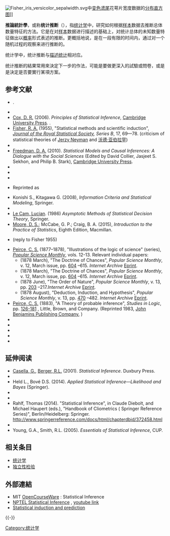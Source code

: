 {{noteTA
|G1=Math
|1=zh-tw:推論統計學;zh-cn:推断统计学
|2=zh-hans: 统计推断; zh-tw: 統計推論;
|3=zh-tw:敘述統計;zh-cn:敘述统计;zh-hant:描述統計
}}
[[File:Fisher_iris_versicolor_sepalwidth.svg|thumb]]中[[变色鸢尾|变色鸢尾]]花萼片宽度数据的[[直方图|分布直方图]]]]

'''推論統計學'''，或称'''统计推断'''（{{lang-en|Statistical inference}}），指[[统计学|统计学]]中，研究如何根据[[樣本_(統計學)|样本]]数据去推断总体数量特征的方法。它是在对[[样本|样本]]数据进行描述的基础上，对统计总体的未知数量特征做出以[[概率|概率]]形式表述的推断。更概括地说，是在一段有限的时间内，通过对一个随机过程的观察来进行推断的。

统计学中，统计推断与[[描述统计|描述统计]]相对应。

统计推断的結果常用來決定下一步的作法，可能是要做更深入的試驗或問卷，或是是決定是否要實行某項方案。

{{研究}}
== 参考文献 ==
{{Refbegin|2}}
* {{Citation |editor1-first=  P. S. |editor1-last = Bandyopadhyay |editor2-first= M. R. |editor2-last = Forster | title= Philosophy of Statistics |year= 2011 |publisher = [[Elsevier|Elsevier]] }}.
* {{cite book |last1=Bickel |first1=Peter J. |last2 = Doksum |first2 = Kjell A. |title = Mathematical statistics: Basic and selected topics |volume = 1 |edition = Second (updated printing 2007) |year = 2001 |publisher = [[Prentice_Hall|Prentice Hall]] |mr = 443141 |isbn = 0-13-850363-X }}
* [[David_R._Cox|Cox, D. R.]] (2006). ''Principles of Statistical Inference'', [[Cambridge_University_Press|Cambridge University Press]]. {{ISBN|0-521-68567-2}}.
* [[Ronald_A._Fisher|Fisher, R. A.]] (1955), "Statistical methods and scientific induction", ''[[Journal_of_the_Royal_Statistical_Society|Journal of the Royal Statistical Society]], Series B'', 17, 69—78. (criticism of statistical theories of [[Jerzy_Neyman|Jerzy Neyman]] and [[沃德·亚伯拉罕|沃德·亚伯拉罕]])
* {{cite book |authorlink=David A. Freedman |last=Freedman |first=D. A. |title = Statistical Models: Theory and practice |edition=revised |year=2009 |publisher=[[Cambridge_University_Press|Cambridge University Press]] |pages = xiv+442 pp.
|isbn = 978-0-521-74385-3 |mr = 2489600 }}
* [[David_A._Freedman|Freedman, D. A.]] (2010). ''Statistical Models and Causal Inferences: A Dialogue with the Social Sciences'' (Edited by David Collier, Jasjeet S. Sekhon, and Philip B. Stark), [[Cambridge_University_Press|Cambridge University Press]].
* {{cite journal |last1=Hampel |first1=Frank |title=The proper fiducial argument |date=Feb 2003 |issue=Research Report No. 114 |url=http://e-collection.library.ethz.ch/eserv/eth:26403/eth-26403-01.pdf |accessdate=29 March 2016 |ref=harv |journal= |archive-date=2017-05-10 |archive-url=https://web.archive.org/web/20170510100351/http://e-collection.library.ethz.ch/eserv/eth:26403/eth-26403-01.pdf |dead-url=no }}
* {{cite journal |doi=10.1198/016214501753168398 |title=Model Selection and the Principle of Minimum Description Length: Review paper |first1=Mark H. |last1=Hansen |first2=Bin |last2=Yu |author2-link=Bin Yu |journal=[[Journal_of_the_American_Statistical_Association|Journal of the American Statistical Association]] |volume=96 |issue=454 |date=June 2001 |pages=746–774 |jstor=2670311 |mr=1939352 |url=http://www.stat.berkeley.edu/webmastr/users/binyu/ps/mdl.ps |archive-url=https://web.archive.org/web/20041116080440/http://www.stat.berkeley.edu/webmastr/users/binyu/ps/mdl.ps |dead-url=yes |archive-date=2004-11-16 }}
* {{cite book
|last1 = Hinkelmann |first1=Klaus |last2=Kempthorne |first2=Oscar |authorlink2=Oscar Kempthorne
|year = 2008
|title = Introduction to Experimental Design
|url = https://books.google.com/?id=T3wWj2kVYZgC&printsec=frontcover
|edition = Second
|publisher = Wiley
|isbn = 978-0-471-72756-9
}}
* {{cite journal |authorlink=Andrei N. Kolmogorov|first=Andrei N.|last=Kolmogorov |year=1963 |title = On tables of random numbers |journal=[[Sankhya_(journal)|Sankhyā]] Ser. A.|volume=25 |pages=369–375 |mr=178484 }}  Reprinted as  {{cite journal |first=Andrei N. |last=Kolmogorov |year=1998 |title=On tables of random numbers |journal = [[Theoretical_Computer_Science_(journal)|Theoretical Computer Science]] |volume=207 |issue=2 |pages = 387–395 |doi = 10.1016/S0304-3975(98)00075-9 |mr = 1643414 }}
* Konishi S., Kitagawa G. (2008),  ''Information Criteria and Statistical Modeling'', Springer.
* {{cite journal
|title = Miracles and statistics: the casual assumption of independence (ASA Presidential Address)
|url = https://archive.org/details/sim_journal-of-the-american-statistical-association_1988-12_83_404/page/929
|authorlink = William Kruskal
|first = William
|last = Kruskal
|journal = [[Journal_of_the_American_Statistical_Association|Journal of the American Statistical Association]]
|volume = 83
|issue = 404
|date = December 1988
|pages = 929–940
|jstor = 2290117
|doi = 10.2307/2290117
}}
* [[Lucien_Le_Cam|Le Cam, Lucian]]. (1986) ''Asymptotic Methods of Statistical Decision Theory'', Springer. {{isbn|0-387-96307-3}}
* [[David_S._Moore|Moore, D. S.]]; McCabe, G. P.; Craig, B. A. (2015), ''Introduction to the Practice of Statistics'', Eighth Edition, Macmillan.
* {{cite journal
|title = Note on an article by Sir Ronald Fisher
|authorlink=Jerzy Neyman
|first=Jerzy
|last=Neyman
|journal=[[Journal_of_the_Royal_Statistical_Society,_Series_B|Journal of the Royal Statistical Society, Series B]]
|volume=18
|issue=2
|year=1956
|pages=288–294
|jstor=2983716 }} (reply to Fisher 1955)
* [[Charles_Sanders_Peirce|Peirce, C. S.]] (1877–1878), "Illustrations of the logic of science" (series), ''[[Popular_Science_Monthly|Popular Science Monthly]]'', vols. 12-13. Relevant individual papers:
** (1878 March), "The Doctrine of Chances", ''Popular Science Monthly'', v. 12, March issue, pp. [https://books.google.com/books?id=ZKMVAAAAYAAJ&jtp=604 604] {{Wayback|url=https://books.google.com/books?id=ZKMVAAAAYAAJ&jtp=604 |date=20200820040933 }}–615.  ''Internet Archive'' [https://archive.org/stream/popscimonthly12yoummiss#page/612/mode/1up Eprint].
** (1878 March), "The Doctrine of Chances", ''Popular Science Monthly'', v. 12, March issue, pp. [https://books.google.com/books?id=ZKMVAAAAYAAJ&jtp=604 604] {{Wayback|url=https://books.google.com/books?id=ZKMVAAAAYAAJ&jtp=604 |date=20200820040933 }}–615.  ''Internet Archive'' [https://archive.org/stream/popscimonthly12yoummiss#page/612/mode/1up Eprint].
** (1878 June), "The Order of Nature", ''Popular Science Monthly'', v. 13, pp. [https://books.google.com/books?id=u8sWAQAAIAAJ&jtp=203 203] {{Wayback|url=https://books.google.com/books?id=u8sWAQAAIAAJ&jtp=203 |date=20200819235024 }}–217.''Internet Archive'' [https://archive.org/stream/popularsciencemo13newy#page/203/mode/1up Eprint].
** (1878 August), "Deduction, Induction, and Hypothesis", ''Popular Science Monthly'', v. 13, pp. [https://books.google.com/books?id=u8sWAQAAIAAJ&jtp=470 470] {{Wayback|url=https://books.google.com/books?id=u8sWAQAAIAAJ&jtp=470 |date=20200819235026 }}–482. ''Internet Archive'' [https://archive.org/stream/popularsciencemo13newy#page/470/mode/1up Eprint].
*[[Charles_Sanders_Peirce|Peirce, C. S.]] (1883), "A Theory of probable inference", ''Studies in Logic'', pp. [https://books.google.com/books?id=V7oIAAAAQAAJ&pg=PA126 126-181] {{Wayback|url=https://books.google.com/books?id=V7oIAAAAQAAJ&pg=PA126 |date=20190608194831 }}, Little, Brown, and Company. (Reprinted 1983, [[John_Benjamins_Publishing_Company|John Benjamins Publishing Company]], {{ISBN|90-272-3271-7}})
* {{cite book |title=Parametric Statistical Theory |last1=Pfanzagl |first1=Johann |authorlink= <!-- Johann Pfanzagl --> |last2=with the assistance of R. Hamböker |year=1994 |publisher=[[Walter_de_Gruyter|Walter de Gruyter]] |location=Berlin |isbn = 3-11-013863-8 |mr = 1291393 }}
* {{cite book |authorlink=Jorma Rissanen |first=Jorma |last=Rissanen |year=1989 |title = Stochastic Complexity in Statistical Inquiry |location=Singapore |publisher=[[World_Scientific|World Scientific]] |series = Series in Computer Science |volume=15 |mr=1082556 |isbn = 9971-5-0859-1 }}
* {{cite journal |title = Principal information-theoretic approaches (Vignettes for the Year 2000: Theory and Methods, ed. by George Casella) |url = https://archive.org/details/sim_journal-of-the-american-statistical-association_2000-12_95_452/page/1349 | last=Soofi |first=Ehsan S.|journal=[[Journal_of_the_American_Statistical_Association|Journal of the American Statistical Association]] |volume=95 |issue=452 |date=December 2000 |pages=1349–1353 |jstor=2669786 |mr=1825292 |doi = 10.1080/01621459.2000.10474346 }}
* {{cite book
|first1 = Joseph F.|last1= Traub|first2=G. W.|last2= Wasilkowski|first3=H. |last3=Wozniakowski
|authorlink1 = Joseph F. Traub
|year = 1988
|title = Information-Based Complexity 
|publisher=Academic Press
|isbn = 0-12-697545-0 }}
* {{cite journal |doi = 10.1214/ss/1177011233 |title = R. A. Fisher and Fiducial Argument
|url = https://archive.org/details/sim_statistical-science_1992-08_7_3/page/369 |first=S. L.
|last=Zabell <!-- |authorlink=Sandy L. Zabell -->
|journal=Statistical Science
|volume=7
|issue=3
|date=Aug 1992
|pages=369–387
|jstor=2246073
}}
{{refend}}

== 延伸阅读 ==
{{refbegin|2}}
*[[George_Casella|Casella, G.]], [[Roger_Berger|Berger, R.L.]] (2001). ''Statistical Inference''. Duxbury Press. {{isbn|0-534-24312-6}}
* {{cite journal | last1 = Freedman | first1 = D.A. | authorlink = David A. Freedman | year = 1991 | title = Statistical models and shoe leather | url =https://archive.org/details/sim_sociological-methodology_1991_21/page/291| journal = Sociological Methodology | volume = 21 | issue = | pages = 291–313 | doi=10.2307/270939| jstor = 270939 }}
* Held L., Bové D.S. (2014). ''Applied Statistical Inference—Likelihood and Bayes'' (Springer).
*{{cite journal | last1 = Lenhard | first1 = Johannes | year = 2006 | title = Models and Statistical Inference: the controversy between Fisher and Neyman–Pearson | url = http://www.stats.org.uk/statistical-inference/Lenhard2006.pdf | journal = [[British_Journal_for_the_Philosophy_of_Science|British Journal for the Philosophy of Science]] | volume = 57 | issue =  | pages = 69–91 | doi = 10.1093/bjps/axi152 | access-date = 2018-12-29 | archive-date = 2021-03-03 | archive-url = https://web.archive.org/web/20210303231245/http://www.stats.org.uk/statistical-inference/Lenhard2006.pdf | dead-url = no }}
* {{cite journal | last1 = Lindley | first1 = D | year = 1958 | title = Fiducial distribution and Bayes' theorem | url = | journal = [[Journal_of_the_Royal_Statistical_Society|Journal of the Royal Statistical Society]], Series B | volume = 20 | issue = | pages = 102–7 }}
*Rahlf, Thomas (2014). "Statistical Inference", in Claude Diebolt, and Michael Haupert (eds.), "Handbook of Cliometrics ( Springer Reference Series)", Berlin/Heidelberg: Springer. http://www.springerreference.com/docs/html/chapterdbid/372458.html {{Wayback|url=http://www.springerreference.com/docs/html/chapterdbid/372458.html |date=20140714181530 }}
*{{Cite journal | doi = 10.1111/insr.12067| title = On Some Principles of Statistical Inference| journal = International Statistical Review| volume = 83| issue = 2| pages = n/a| year = 2014| last1 = Reid | first1 = N. | last2 = Cox | first2 = D. R. }}
*Young, G.A., Smith, R.L. (2005). ''Essentials of Statistical Inference'', CUP. {{isbn|0-521-83971-8}}
{{refend}}

== 相关条目 ==
* [[统计学|统计学]]
*[[独立性检验|独立性检验]]

==外部連結==
{{Commons category|Statistical inference}}
{{Wikiversity}}
* MIT [http://dspace.mit.edu/handle/1721.1/45587 OpenCourseWare] {{Wayback|url=http://dspace.mit.edu/handle/1721.1/45587 |date=20210224213339 }}: Statistical Inference
* [http://www.nptel.ac.in/courses/111105043/ NPTEL Statistical Inference] {{Wayback|url=http://www.nptel.ac.in/courses/111105043/ |date=20190611165744 }}, [https://www.youtube.com/playlist?list=PLbMVogVj5nJRkNUH5v9qNEJvW7r2A7rEY youtube link] {{Wayback|url=https://www.youtube.com/playlist?list=PLbMVogVj5nJRkNUH5v9qNEJvW7r2A7rEY |date=20210308204437 }}
* [https://www.academia.edu/3247833/ Statistical induction and prediction]
{{-}}
{{Social surveys}}
{{统计学}}
{{Authority control}}

[[Category:统计学|Category:统计学]]